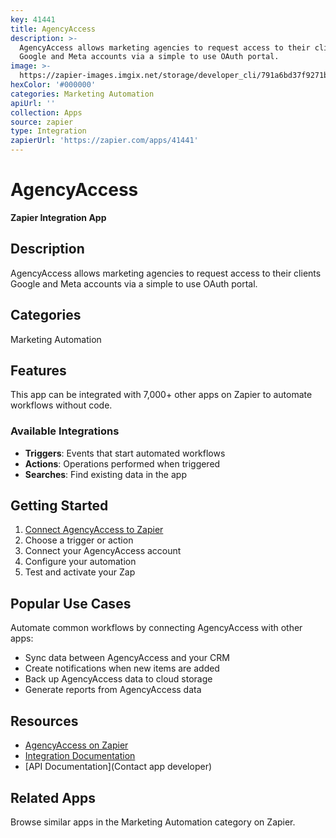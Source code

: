 ```yaml
---
key: 41441
title: AgencyAccess
description: >-
  AgencyAccess allows marketing agencies to request access to their clients
  Google and Meta accounts via a simple to use OAuth portal.
image: >-
  https://zapier-images.imgix.net/storage/developer_cli/791a6bd37f9271bd8942eee7d8306c0d.png?auto=format%2Ccompress&ixlib=python-3.0.0&q=50
hexColor: '#000000'
categories: Marketing Automation
apiUrl: ''
collection: Apps
source: zapier
type: Integration
zapierUrl: 'https://zapier.com/apps/41441'
---
```

# AgencyAccess

**Zapier Integration App**

## Description

AgencyAccess allows marketing agencies to request access to their clients Google and Meta accounts via a simple to use OAuth portal.

## Categories

Marketing Automation

## Features

This app can be integrated with 7,000+ other apps on Zapier to automate workflows without code.

### Available Integrations

- **Triggers**: Events that start automated workflows
- **Actions**: Operations performed when triggered
- **Searches**: Find existing data in the app

## Getting Started

1. [Connect AgencyAccess to Zapier](https://zapier.com/apps/41441)
2. Choose a trigger or action
3. Connect your AgencyAccess account
4. Configure your automation
5. Test and activate your Zap

## Popular Use Cases

Automate common workflows by connecting AgencyAccess with other apps:

- Sync data between AgencyAccess and your CRM
- Create notifications when new items are added
- Back up AgencyAccess data to cloud storage
- Generate reports from AgencyAccess data

## Resources

- [AgencyAccess on Zapier](https://zapier.com/apps/41441)
- [Integration Documentation](https://zapier.com/apps/41441/integrations)
- [API Documentation](Contact app developer)

## Related Apps

Browse similar apps in the Marketing Automation category on Zapier.
